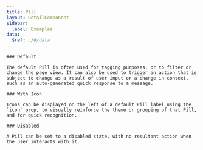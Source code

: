 ```yaml
---
title: Pill
layout: DetailComponent
sidebar:
  label: Examples
data:
  $ref: ./#/data
---
```


<LivePreviewControls>
  <LivePreview componentName="pill" exampleName="Default">

    ### Default

    The default Pill is often used for tagging purposes, or to filter or change the page view. It can also be used to trigger an action that is subject to change as a result of user input or a change in context, such as an auto-generated quick response to a message.

  </LivePreview>
  <LivePreview componentName="pill" exampleName="Icon">

    ### With Icon

    Icons can be displayed on the left of a default Pill label using the `icon` prop, to visually reinforce the theme or grouping of that Pill, and for quick recognition.

  </LivePreview>
  <LivePreview componentName="pill" exampleName="Disabled">

    ### Disabled

    A Pill can be set to a disabled state, with no resultant action when the user interacts with it.

  </LivePreview>
</LivePreviewControls>
